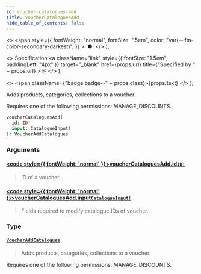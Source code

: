 ```yaml
---
id: voucher-catalogues-add
title: voucherCataloguesAdd
hide_table_of_contents: false
---
```


  <>
    <span
      style={{
        fontWeight: "normal",
        fontSize: ".5em",
        color: "var(--ifm-color-secondary-darkest)",
      }}
    >
      &nbsp;●&nbsp;
    </span>
  </>
);

  <>
    Specification
    <a
      className="link"
      style={{ fontSize: "1.5em", paddingLeft: "4px" }}
      target="\_blank"
      href={props.url}
      title={"Specified by " + props.url}
    >
      ⎘
    </a>
  </>
);

  <>
    <span className={"badge badge--" + props.class}>{props.text}</span>
  </>
);

Adds products, categories, collections to a voucher.

Requires one of the following permissions: MANAGE_DISCOUNTS.

```graphql
voucherCataloguesAdd(
  id: ID!
  input: CatalogueInput!
): VoucherAddCatalogues
```

### Arguments

#### [<code style={{ fontWeight: 'normal' }}>voucherCataloguesAdd.<b>id</b></code>](#)<Bullet />[`ID!`](../../api-reference/scalars/id) <Badge class="secondary" text="non-null"/> <Badge class="secondary" text="scalar"/>

> ID of a voucher.

#### [<code style={{ fontWeight: 'normal' }}>voucherCataloguesAdd.<b>input</b></code>](#)<Bullet />[`CatalogueInput!`](../../api-reference/inputs/catalogue-input) <Badge class="secondary" text="non-null"/> <Badge class="secondary" text="input"/>

> Fields required to modify catalogue IDs of voucher.

### Type

#### [`VoucherAddCatalogues`](../../api-reference/objects/voucher-add-catalogues) <Badge class="secondary" text="object"/>

> Adds products, categories, collections to a voucher.

Requires one of the following permissions: MANAGE_DISCOUNTS.

>
